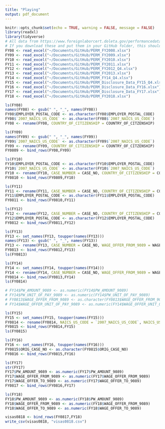 ```yaml
---
title: "Playing"
output: pdf_document
---
```


```r
knitr::opts_chunk$set(echo = TRUE, warning = FALSE, message = FALSE)
library(readxl)
library(tidyverse)
# All data from https://www.foreignlaborcert.doleta.gov/performancedata.cfm
# If you download these and put them in your GitHub folder, this should work. 
FY08 <- read_excel("~/Documents/GitHub/PERM_FY2008.xlsx")
FY09 <- read_excel("~/Documents/GitHub/PERM_FY2009.xlsx")
FY10 <- read_excel("~/Documents/GitHub/PERM_FY2010.xlsx")
FY11 <- read_excel("~/Documents/GitHub/PERM_FY2011.xlsx")
FY12 <- read_excel("~/Documents/GitHub/PERM_FY2012_Q4.xlsx")
FY13 <- read_excel("~/Documents/GitHub/PERM_FY2013.xlsx")
FY14 <- read_excel("~/Documents/GitHub/PERM_FY14_Q4.xlsx")
FY15 <- read_excel("~/Documents/GitHub/PERM_Disclosure_Data_FY15_Q4.xlsx")
FY16 <- read_excel("~/Documents/GitHub/PERM_Disclosure_Data_FY16.xlsx")
FY17 <- read_excel("~/Documents/GitHub/PERM_Disclosure_Data_FY17.xlsx")
FY18 <- read_excel("~/Documents/GitHub/PERM_FY2018.xlsx")
```

```r
ls(FY08)
names(FY08) <- gsub(" ", "_", names(FY08))
FY08$EMPLOYER_POSTAL_CODE <- as.character(FY08$EMPLOYER_POSTAL_CODE)
FY08$`2007_NAICS_US_CODE` <- as.character(FY08$`2007_NAICS_US_CODE`)
FY08 <- rename(FY08, COUNTRY_OF_CITIZENSHIP = COUNTRY_OF_CITZENSHIP)

ls(FY09)
names(FY09) <- gsub(" ", "_", names(FY09))
FY09$`2007_NAICS_US_CODE` <- as.character(FY09$`2007_NAICS_US_CODE`)
FY09 <- rename(FY09, COUNTRY_OF_CITIZENSHIP = COUNTRY_OF_CITZENSHIP)
FY0809 <- bind_rows(FY08,FY09)

ls(FY10)
FY10$EMPLOYER_POSTAL_CODE <- as.character(FY10$EMPLOYER_POSTAL_CODE)
FY10$`2007_NAICS_US_CODE` <- as.character(FY10$`2007_NAICS_US_CODE`)
FY10 <- rename(FY10, CASE_NUMBER = CASE_NO, COUNTRY_OF_CITIZENSHIP = COUNTRY_OF_CITZENSHIP)
FY0810 <- bind_rows(FY0809,FY10)

ls(FY11)
FY11 <- rename(FY11, CASE_NUMBER = CASE_NO, COUNTRY_OF_CITIZENSHIP = COUNTRY_OF_CITZENSHIP)
FY11$EMPLOYER_POSTAL_CODE <- as.character(FY11$EMPLOYER_POSTAL_CODE)
FY0811 <- bind_rows(FY0810,FY11)

ls(FY12)
FY12 <- rename(FY12, CASE_NUMBER = CASE_NO, COUNTRY_OF_CITIZENSHIP = COUNTRY_OF_CITZENSHIP)
FY12$EMPLOYER_POSTAL_CODE <- as.character(FY12$EMPLOYER_POSTAL_CODE)
FY0812 <- bind_rows(FY0811,FY12)

ls(FY13)
FY13 <- set_names(FY13, toupper(names(FY13)))
names(FY13) <- gsub(" ", "_", names(FY13))
FY13 <- rename(FY13, CASE_NUMBER = CASE_NO, WAGE_OFFER_FROM_9089 = WAGE_OFFERED_FROM_9089, WAGE_OFFER_TO_9089 = WAGE_OFFERED_TO_9089)
FY0813 <- bind_rows(FY0812,FY13)
ls(FY0813)

ls(FY14)
FY14 <- set_names(FY14, toupper(names(FY14)))
FY14 <- rename(FY14, CASE_NUMBER = CASE_NO, WAGE_OFFER_FROM_9089 = WAGE_OFFERED_FROM_9089, WAGE_OFFER_TO_9089 = WAGE_OFFERED_TO_9089, WAGE_OFFER_UNIT_OF_PAY_9089 = WAGE_OFFERED_UNIT_OF_PAY_9089)
FY0814 <- bind_rows(FY0813,FY14)
ls(FY0814)

# FY14$PW_AMOUNT_9089 <- as.numeric(FY14$PW_AMOUNT_9089)
# FY14$PW_UNIT_OF_PAY_9089 <- as.numeric(FY14$PW_UNIT_OF_PAY_9089)
# FY0813$WAGE_OFFER_FROM_9089 <- as.character(FY0813$WAGE_OFFER_FROM_9089)
# FY14$WAGE_OFFER_UNIT_OF_PAY_9089 <- as.numeric(FY14$WAGE_OFFER_UNIT_OF_PAY_9089)

ls(FY15)
FY15 <- set_names(FY15, toupper(names(FY15)))
FY0814 <- rename(FY0814, NAICS_US_CODE = `2007_NAICS_US_CODE`, NAICS_US_TITLE = `2007_NAICS_US_TITLE`)
FY0815 <- bind_rows(FY0814,FY15)
ls(FY0815)

ls(FY16)
FY16 <- set_names(FY16, toupper(names(FY16)))
FY0815$ORIG_CASE_NO <- as.character(FY0815$ORIG_CASE_NO)
FY0816 <- bind_rows(FY0815,FY16)

ls(FY17)
str(FY17)
FY17$PW_AMOUNT_9089 <- as.numeric(FY17$PW_AMOUNT_9089)
FY17$WAGE_OFFER_FROM_9089 <- as.numeric(FY17$WAGE_OFFER_FROM_9089)
FY17$WAGE_OFFER_TO_9089 <- as.numeric(FY17$WAGE_OFFER_TO_9089)
FY0817 <- bind_rows(FY0816,FY17)

ls(FY18)
FY18$PW_AMOUNT_9089 <- as.numeric(FY18$PW_AMOUNT_9089)
FY18$WAGE_OFFER_FROM_9089 <- as.numeric(FY18$WAGE_OFFER_FROM_9089)
FY18$WAGE_OFFER_TO_9089 <- as.numeric(FY18$WAGE_OFFER_TO_9089)

visas0818 <- bind_rows(FY0817,FY18)
write_csv(visas0818, "visas0818.csv")
```

